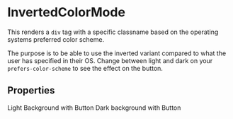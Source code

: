 
<Meta of={InvertedColorModeStories} />

# InvertedColorMode

This renders a `div` tag with a specific classname based on the operating systems preferred color scheme.

The purpose is to be able to use the inverted variant compared to what the user has specified in their OS.
Change between light and dark on your `prefers-color-scheme` to see the effect on the button.

## Properties

<ArgTypes of={InvertedColorModeStories} />

<Unstyled>
    <ItemWrapper>
        <Headline as="h3" inverted>
            Light Background with Button
        </Headline>
        <Story of={InvertedColorModeStories.WithButton} />
        <Source of={InvertedColorModeStories.WithButton} />
    </ItemWrapper>
    <ItemWrapper inverted>
        <Headline as="h3">Dark background with Button</Headline>
        <Story of={InvertedColorModeStories.WithButton} />
        <Source of={InvertedColorModeStories.WithButton} />
    </ItemWrapper>
</Unstyled>
